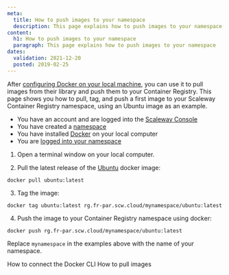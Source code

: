 ```yaml
---
meta:
  title: How to push images to your namespace
  description: This page explains how to push images to your namespace
content:
  h1: How to push images to your namespace
  paragraph: This page explains how to push images to your namespace
dates:
  validation: 2021-12-20
  posted: 2019-02-25
---
```



After [configuring Docker on your local machine](/compute/container-registry/how-to/connect-docker-cli), you can use it to pull images from their library and push them to your Container Registry. This page shows you how to pull, tag, and push a first image to your Scaleway Container Registry namespace, using an Ubuntu image as an example.

<Message type="requirement">

- You have an account and are logged into the [Scaleway Console](https://console.scaleway.com) 
- You have created a [namespace](/compute/container-registry/how-to/create-namespace)
- You have installed [Docker](https://www.docker.com/) on your local computer
- You are [logged into your namespace](/compute/container-registry/how-to/connect-docker-cli)

</Message>


1. Open a terminal window on your local computer. 

2. Pull the latest release of the [Ubuntu](https://hub.docker.com/_/ubuntu/) docker image:
  ```
  docker pull ubuntu:latest
  ```

3. Tag the image:
  ```
  docker tag ubuntu:latest rg.fr-par.scw.cloud/mynamespace/ubuntu:latest
  ```

4. Push the image to your Container Registry namespace using docker:
  ```
  docker push rg.fr-par.scw.cloud/mynamespace/ubuntu:latest
  ```

<Message type="important">

Replace `mynamespace` in the examples above with the name of your namespace.

</Message>

<Navigation title="See Also">
  <PreviousButton to="/compute/container-registry/how-to/connect-docker-cli/">How to connect the Docker CLI</PreviousButton>
  <NextButton to="/compute/container-registry/how-to/pull-images/">How to pull images</NextButton>
</Navigation>
